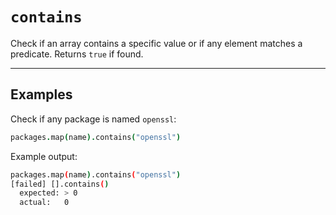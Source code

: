 # `contains`

Check if an array contains a specific value or if any element matches a predicate. Returns `true` if found.

---

## Examples

Check if any package is named `openssl`:
```coffee
packages.map(name).contains("openssl")
```

Example output:
```bash
packages.map(name).contains("openssl")
[failed] [].contains()
  expected: > 0
  actual:   0
```
